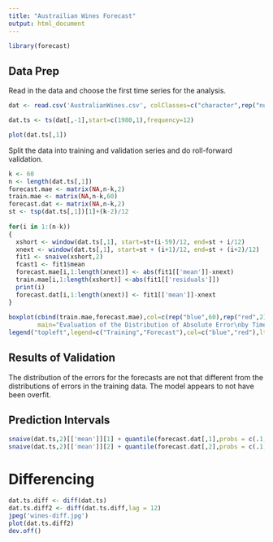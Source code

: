 ```yaml
---
title: "Austrailian Wines Forecast"
output: html_document
---
```


```r
library(forecast)
```


## Data Prep
Read in the data and choose the first time series for the analysis.

```r
dat <- read.csv('AustralianWines.csv', colClasses=c("character",rep("numeric",6)),na.strings="*")

dat.ts <- ts(dat[,-1],start=c(1980,1),frequency=12)

plot(dat.ts[,1])

```

Split the data into training and validation series and do roll-forward validation.
```r
k <- 60 
n <- length(dat.ts[,1])
forecast.mae <- matrix(NA,n-k,2)
train.mae <- matrix(NA,n-k,60)
forecast.dat <- matrix(NA,n-k,2)
st <- tsp(dat.ts[,1])[1]+(k-2)/12
 
for(i in 1:(n-k))
{
  xshort <- window(dat.ts[,1], start=st+(i-59)/12, end=st + i/12)
  xnext <- window(dat.ts[,1], start=st + (i+1)/12, end=st + (i+2)/12)
  fit1 <- snaive(xshort,2)
  fcast1 <- fit1$mean
  forecast.mae[i,1:length(xnext)] <- abs(fit1[['mean']]-xnext)
  train.mae[i,1:length(xshort)] <-abs(fit1[['residuals']])
  print(i)
  forecast.dat[i,1:length(xnext)] <- fit1[['mean']]-xnext
}
 
boxplot(cbind(train.mae,forecast.mae),col=c(rep("blue",60),rep("red",2)),
        main="Evaluation of the Distribution of Absolute Error\nby Time Period", xlab="Time Stamp", ylab="Absolute Error")
legend("topleft",legend=c("Training","Forecast"),col=c("blue","red"),lty=1,lwd=10)
```

## Results of Validation
The distribution of the errors for the forecasts are not that different from the distributions of errors in the training data. The model appears to not have been overfit.

## Prediction Intervals
```r
snaive(dat.ts,2)[['mean']][1] + quantile(forecast.dat[,1],probs = c(.1,.9),na.rm=T)
snaive(dat.ts,2)[['mean']][2] + quantile(forecast.dat[,2],probs = c(.1,.9),na.rm=T)
```

# Differencing
```r
dat.ts.diff <- diff(dat.ts)
dat.ts.diff2 <- diff(dat.ts.diff,lag = 12)
jpeg('wines-diff.jpg')
plot(dat.ts.diff2)
dev.off()
```

